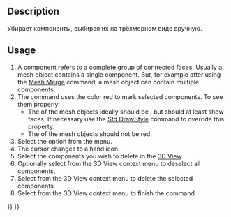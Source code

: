 <languages/>

{{Docnav
|[[Mesh_RemoveComponents|RemoveComponents]]
|[[Mesh_Segmentation|Segmentation]]
|[[Mesh_Workbench|Mesh]]
|IconL=Mesh_RemoveComponents.svg
|IconR=Mesh_Segmentation.svg
|IconC=Workbench_Mesh.svg
}}

<div class="mw-translate-fuzzy">
{{GuiCommand/ru
|Name=Mesh RemoveCompByHand‏‎
|Name/ru=Mesh RemoveCompByHand‏‎
|MenuLocation=Сетки → Удалить компоненты вручную...
|Workbenches=[[Mesh Workbench/ru|Mesh]]
|Shortcut=
|SeeAlso=
}}
</div>

==Description==

<div class="mw-translate-fuzzy">
Убирает компоненты, выбирая их на трёхмерном виде вручную.
</div>

==Usage==

# A component refers to a complete group of connected faces. Usually a mesh object contains a single component. But, for example after using the [[Mesh_Merge|Mesh Merge]] command, a mesh object can contain multiple components.
# The command uses the color red to mark selected components. To see them properly:
#* The {{PropertyView|Display Mode}} of the mesh objects ideally should be {{Value|Flat Lines}}, but should at least show faces. If necessary use the [[Std_DrawStyle|Std DrawStyle]] command to override this property.
#* The {{PropertyView|Shape Color}} of the mesh objects should not be red.
# Select the {{MenuCommand|Meshes → [[Image:Mesh_RemoveCompByHand.svg|16px]] Remove Components Manually}} option from the menu.
# The cursor changes to a hand icon.
# Select the components you wish to delete in the [[3D_View|3D View]].
# Optionally select {{MenuCommand|Clear Selected Faces}} from the 3D View context menu to deselect all components.
# Select {{MenuCommand|Delete Selected Faces}} from the 3D View context menu to delete the selected components.
# Select {{MenuCommand|Leave Removal Mode}} from the 3D View context menu to finish the command.


{{Docnav
|[[Mesh_RemoveComponents|RemoveComponents]]
|[[Mesh_Segmentation|Segmentation]]
|[[Mesh_Workbench|Mesh]]
|IconL=Mesh_RemoveComponents.svg
|IconR=Mesh_Segmentation.svg
|IconC=Workbench_Mesh.svg
}}

{{Mesh Tools navi{{#translation:}}}}
{{Userdocnavi{{#translation:}}}}
{{clear}}